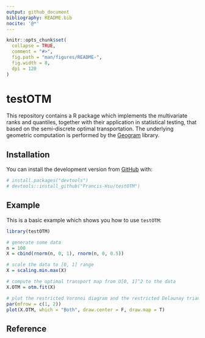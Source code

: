 ```yaml
---
output: github_document
bibliography: README.bib
nocite: '@*'
---
```


<!-- README.md is generated from README.Rmd. Please edit that file -->

```r
knitr::opts_chunk$set(
  collapse = TRUE,
  comment = "#>",
  fig.path = "man/figures/README-",
  fig.width = 8,
  dpi = 120
)
```
# testOTM

<!-- badges: start -->
<!-- badges: end -->

This repository contains a R package which implements the multivariate ranks and quantiles, together with their application in statistical testing, that based on the semi-discrete optimal transportation. The underlying geometric computation is performed by the [Geogram](http://alice.loria.fr/index.php/software/4-library/75-geogram.html) library.

## Installation

<!--
You can install the released version of testOTM from [CRAN](https://CRAN.R-project.org) with:

``` r
install.packages("testOTM")
```
-->

You can install the development version from [GitHub](https://github.com/) with:

``` r
# install.packages("devtools")
# devtools::install_github("Francis-Hsu/testOTM")
```
## Example

This is a basic example which shows you how to use `testOTM`:

```r
library(testOTM)

# generate some data
n = 100
X = cbind(rnorm(n, 0, 1), rnorm(n, 0, 0.5))

# scale the data to [0, 1] range
X = scaling.min.max(X)

# compute the optimal transport map from U[0, 1]^2 to the data
X.OTM = otm.fit(X)

# plot the restricted Voronoi diagram and the restricted Delaunay triangulation
par(mfrow = c(1, 2))
plot(X.OTM, which = "Both", draw.center = F, draw.map = T)
```

## Reference